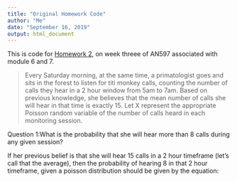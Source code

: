 ```yaml
---
title: "Original Homework Code"
author: "Me"
date: "September 16, 2019"
output: html_document
---
```

This is code for [Homework 2](https://fuzzyatelin.github.io/bioanth-stats/homework-02.html), on week threee of AN597 associated with module 6 and 7. 

>Every Saturday morning, at the same time, a primatologist goes and sits in the forest to listen for titi monkey calls, counting the number of calls they hear in a 2 hour window from 5am to 7am. Based on previous knowledge, she believes that the mean number of calls she will hear in that time is exactly 15. Let X represent the appropriate Poisson random variable of the number of calls heard in each monitoring session.

Question 1:What is the probability that she will hear more than 8 calls during any given session?

If her previous belief is that she will hear 15 calls in a 2 hour timeframe (let's call that the average), then the probability of hearing 8 in that 2 hour timeframe, given a poisson distribution should be given by the equation:
```r

```


